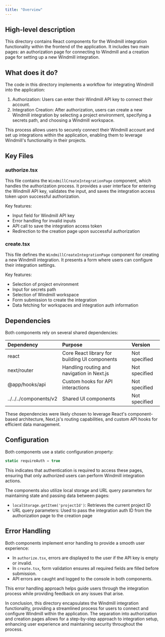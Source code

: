 ```yaml
---
title: "Overview"
---
```


## High-level description
This directory contains React components for the Windmill integration functionality within the frontend of the application. It includes two main pages: an authorization page for connecting to Windmill and a creation page for setting up a new Windmill integration.

## What does it do?
The code in this directory implements a workflow for integrating Windmill into the application:

1. Authorization: Users can enter their Windmill API key to connect their account.
2. Integration Creation: After authorization, users can create a new Windmill integration by selecting a project environment, specifying a secrets path, and choosing a Windmill workspace.

This process allows users to securely connect their Windmill account and set up integrations within the application, enabling them to leverage Windmill's functionality in their projects.

## Key Files

### authorize.tsx
This file contains the `WindmillCreateIntegrationPage` component, which handles the authorization process. It provides a user interface for entering the Windmill API key, validates the input, and saves the integration access token upon successful authorization.

Key features:
- Input field for Windmill API key
- Error handling for invalid inputs
- API call to save the integration access token
- Redirection to the creation page upon successful authorization

### create.tsx
This file defines the `WindmillCreateIntegrationPage` component for creating a new Windmill integration. It presents a form where users can configure their integration settings.

Key features:
- Selection of project environment
- Input for secrets path
- Selection of Windmill workspace
- Form submission to create the integration
- Data fetching for workspaces and integration auth information

## Dependencies
Both components rely on several shared dependencies:

| Dependency | Purpose | Version |
|:-----------|:--------|:--------|
| react | Core React library for building UI components | Not specified |
| next/router | Handling routing and navigation in Next.js | Not specified |
| @app/hooks/api | Custom hooks for API interactions | Not specified |
| ../../../components/v2 | Shared UI components | Not specified |

These dependencies were likely chosen to leverage React's component-based architecture, Next.js's routing capabilities, and custom API hooks for efficient data management.

## Configuration
Both components use a static configuration property:

```javascript
static requireAuth = true
```

This indicates that authentication is required to access these pages, ensuring that only authorized users can perform Windmill integration actions.

The components also utilize local storage and URL query parameters for maintaining state and passing data between pages:

- `localStorage.getItem('projectId')`: Retrieves the current project ID
- URL query parameters: Used to pass the integration auth ID from the authorization page to the creation page

## Error Handling
Both components implement error handling to provide a smooth user experience:

- In `authorize.tsx`, errors are displayed to the user if the API key is empty or invalid.
- In `create.tsx`, form validation ensures all required fields are filled before submission.
- API errors are caught and logged to the console in both components.

This error handling approach helps guide users through the integration process while providing feedback on any issues that arise.

In conclusion, this directory encapsulates the Windmill integration functionality, providing a streamlined process for users to connect and configure Windmill within the application. The separation into authorization and creation pages allows for a step-by-step approach to integration setup, enhancing user experience and maintaining security throughout the process.